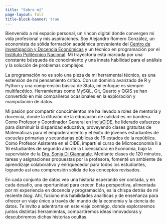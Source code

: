 ```yaml
---
title: "Sobre mí"
page-layout: full
title-block-banner: true
---
```


Bienvenido a mi espacio personal, un rincón digital donde convergen mi vida profesional y mis aspiraciones. Soy Alejandro Romero González, un economista de sólida formación académica proveniente del [Centro de Investigación y Docencia Económicas](https://www.cide.edu/) y un técnico en programación por el [Instituto Politécnico Nacional](https://www.cecyt9.ipn.mx/). Mi trayectoria está marcada por una constante búsqueda de conocimiento y una innata habilidad para el análisis y la solución de problemas complejos.

La programación no es solo una pieza de mi herramental técnico, es una extensión de mi pensamiento crítico. Con un dominio avanzado de R y Python y una comprensión básica de Stata, mi enfoque es siempre multifacético. Herramientas como MySQL, Git, Quarto y QGIS se han convertido en mis compañeros ocasionales en la exploración y manipulación de datos.

Mi pasión por compartir conocimientos me ha llevado a roles de mentoría y docencia, donde la difusión de la educación de calidad es mi bandera. Como Profesor y Coordinador General en [IncluCIDE](https://www.facebook.com/IncluCIDE), he liderado esfuerzos para disminuir la disparidad educativa, proveyendo clases gratuitas de Matemáticas para el empoderamiento y el éxito de jóvenes estudiantes de escuelas primarias y secundarias públicas de 16 estados de la república. Como Profesor Asistente en el CIDE, impartí el curso de Microeconomía II a 16 estudiantes de segundo año de la Licenciatura en Economía, bajo la supervisión de la [Dra. Sonia Di Giannatale](https://www.researchgate.net/profile/Sonia-Di-Giannatale). Mediante clases de 120 minutos, tareas y asignaciones propuestas por la profesora, fomenté un ambiente de aprendizaje colaborativo y enriquecedor para todos los estudiantes, logrando así una comprensión sólida de los conceptos revisados.

En cada conjunto de datos veo una historia esperando ser contada, y en cada desafío, una oportunidad para crecer. Esta perspectiva, alimentada por mi experiencia en docencia y programación, es la chispa detrás de mi reciente *blog*. Ahí, fusiono mis habilidades analíticas y de enseñanza para ofrecer un viaje único a través del mundo de la economía y la ciencia de datos. Te invito a adentrarte en este viaje conmigo, donde exploraremos juntos distintas herramientas, compartiremos ideas innovadoras y descubriremos dichas historias ocultas.